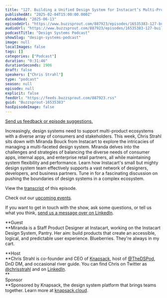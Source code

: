 ```yaml
---
title: "127. Building a Unified Design System for Instacart’s Multi-Product Ecosystem: Lessons for Success from Miranda Bouck"
publishedAt: "2025-02-04T15:00:00.000Z"
dateAdded: "2025-06-13"
episodeUrl: "https://www.buzzsprout.com/887923/episodes/16535383-127-building-a-unified-design-system-for-instacart-s-multi-product-ecosystem-lessons-for-success-from-miranda-bouck.mp3"
audioUrl: "https://www.buzzsprout.com/887923/episodes/16535383-127-building-a-unified-design-system-for-instacart-s-multi-product-ecosystem-lessons-for-success-from-miranda-bouck.mp3"
podcastTitle: "Design Systems Podcast"
showSlug: "design-systems-podcast"
image: null
localImages: false
tags: []
categories: ["Podcast"]
duration: "0:31:46"
durationSeconds: 1906
draft: false
speakers: ["Chris Strahl"]
type: "podcast"
season: null
episode: null
explicit: false
feedUrl: "https://feeds.buzzsprout.com/887923.rss"
guid: "Buzzsprout-16535383"
hasEpisodeImage: false
---
```

[Send us feedback or episode suggestions.](https://www.buzzsprout.com/twilio/text_messages/887923/open_sms)

Increasingly, design systems need to support multi-product ecosystems with a diverse array of consumers and stakeholders. This week, Chris Strahl sits down with Miranda Bouck from Instacart to explore the intricacies of managing a multi-faceted design system. Miranda delves into the challenges and strategies of balancing the diverse needs of consumer apps, internal apps, and enterprise retail partners, all while maintaining system flexibility and performance. Learn how Instacart's small but mighty design system team effectively supports a vast network of designers, developers, and business partners. Tune in for a fascinating discussion on pushing the boundaries of design systems in a complex ecosystem.

View the [transcript](https://docs.google.com/document/d/1xg-amSxlt71DNfNeqZQy2LGTl_OcWghKvmh-rVCacfM/edit?tab=t.0) of this episode.

Check out our [upcoming events](https://www.knapsack.cloud/events).

If you want to get in touch with the show, ask some questions, or tell us what you think, [send us a message over on LinkedIn](https://www.linkedin.com/showcase/design-systems-podcast/?viewAsMember=true).

**Guest  
**Miranda is a Staff Product Designer at Instacart, working on the Instacart Design System, Pantry. Her aim: build products that create an accessible, logical, and predictable user experience. Blueberries. They're always in my cart.

**Host  
**Chris Strahl is co-founder and CEO of [Knapsack](https://www.knapsack.cloud/), host of [@TheDSPod](https://twitter.com/thedspod), DnD DM, and occasional river guide. You can find Chris on Twitter as [@chrisstrahl](https://twitter.com/chrisstrahl) and on [LinkedIn](https://www.linkedin.com/in/chrisstrahl/).  
**  
Sponsor  
**Sponsored by Knapsack, the design system platform that brings teams together. Learn more at [knapsack.cloud](https://www.knapsack.cloud/?utm_source=podcast).
